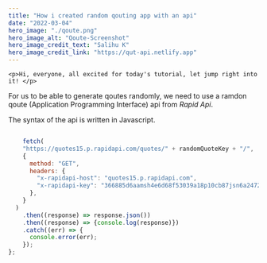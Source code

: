 ```yaml
---
title: "How i created random qouting app with an api"
date: "2022-03-04"
hero_image: "./qoute.png"
hero_image_alt: "Qoute-Screenshot"
hero_image_credit_text: "Salihu K"
hero_image_credit_link: "https://qut-api.netlify.app"
---
```


<!-- Inline Code Block -->
`<p>Hi, everyone, all excited for today's tutorial, let jump right into it! </p>`

For us to be able to generate qoutes randomly, we need to use a ramdon qoute (Application Programming Interface) api
from  *Rapid Api*.

The syntax of the api is written in Javascript.

<!-- Code Blocks -->
```javascript

    fetch(
    "https://quotes15.p.rapidapi.com/quotes/" + randomQuoteKey + "/",
    {
      method: "GET",
      headers: {
        "x-rapidapi-host": "quotes15.p.rapidapi.com",
        "x-rapidapi-key": "366885d6aamsh4e6d68f53039a18p10cb87jsn6a24721668ba",
      },
    }
  )
    .then((response) => response.json())
    .then((response) => {console.log(response)})
    .catch((err) => {
      console.error(err);
    });
};


```